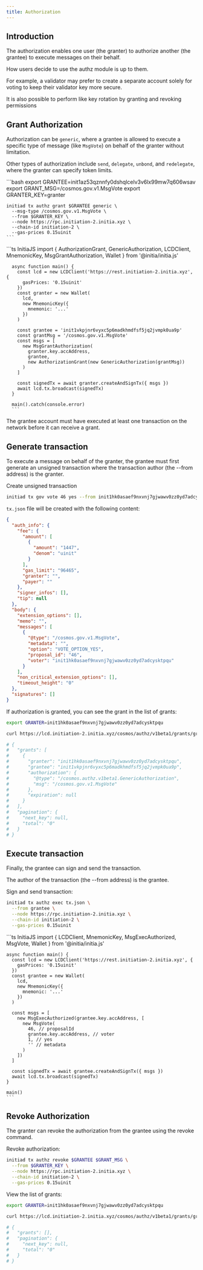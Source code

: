 ```yaml
---
title: Authorization
---
```


## Introduction

The authorization enables one user (the granter) to authorize another (the grantee) to execute messages on their behalf.

How users decide to use the authz module is up to them. 

For example, a validator may prefer to create a separate account solely for voting to keep their validator key more secure.

It is also possible to perform like key rotation by granting and revoking permissions

## Grant Authorization

Authorization can be `generic`, where a grantee is allowed to execute a specific type of message (like `MsgVote`) on behalf of the granter without limitation.

Other types of authorization include `send`, `delegate`, `unbond`, and `redelegate`, where the granter can specify token limits.

<Tabs>
  <Tab title="CLI">
    ```bash
    export GRANTEE=init1az53qznnfy0dshqlcelv3v6lx99mw7q606wsav
    export GRANT_MSG=/cosmos.gov.v1.MsgVote
    export GRANTER_KEY=granter
    
    initiad tx authz grant $GRANTEE generic \
      --msg-type /cosmos.gov.v1.MsgVote \
      --from $GRANTER_KEY \
      --node https://rpc.initiation-2.initia.xyz \
      --chain-id initiation-2 \
      --gas-prices 0.15uinit
    ```
  </Tab>
  <Tab title="InitiaJS">
      ```ts InitiaJS
      import {
        AuthorizationGrant,
        GenericAuthorization,
        LCDClient,
        MnemonicKey,
        MsgGrantAuthorization,
        Wallet
      } from '@initia/initia.js'

      async function main() {
        const lcd = new LCDClient('https://rest.initiation-2.initia.xyz', {
          gasPrices: '0.15uinit'
        })
        const granter = new Wallet(
          lcd,
          new MnemonicKey({
            mnemonic: '...'
          })
        )

        const grantee = 'init1vkpjnr6vyxc5p6madkhmdfsf5jq2jvmpk0ua9p'
        const grantMsg = '/cosmos.gov.v1.MsgVote'
        const msgs = [
          new MsgGrantAuthorization(
            granter.key.accAddress,
            grantee,
            new AuthorizationGrant(new GenericAuthorization(grantMsg))
          )
        ]

        const signedTx = await granter.createAndSignTx({ msgs })
        await lcd.tx.broadcast(signedTx)
      }

      main().catch(console.error)
      ```
  </Tab>
</Tabs>

<Note>
  The grantee account must have executed at least one transaction on the network before it can receive a grant.
</Note>

## Generate transaction

To execute a message on behalf of the granter, the grantee must first generate an unsigned transaction where the transaction author (the --from address) is the granter.

Create unsigned transaction

```bash
initiad tx gov vote 46 yes --from init1hk0asaef9nxvnj7gjwawv0zz0yd7adcysktpqu --generate-only > tx.json
```

`tx.json` file will be created with the following content:

```json tx.json
{
  "auth_info": {
    "fee": {
      "amount": [
        {
          "amount": "1447",
          "denom": "uinit"
        }
      ],
      "gas_limit": "96465",
      "granter": "",
      "payer": ""
    },
    "signer_infos": [],
    "tip": null
  },
  "body": {
    "extension_options": [],
    "memo": "",
    "messages": [
      {
        "@type": "/cosmos.gov.v1.MsgVote",
        "metadata": "",
        "option": "VOTE_OPTION_YES",
        "proposal_id": "46",
        "voter": "init1hk0asaef9nxvnj7gjwawv0zz0yd7adcysktpqu"
      }
    ],
    "non_critical_extension_options": [],
    "timeout_height": "0"
  },
  "signatures": []
}
```

If authorization is granted, you can see the grant in the list of grants:

```bash
export GRANTER=init1hk0asaef9nxvnj7gjwawv0zz0yd7adcysktpqu

curl https://lcd.initiation-2.initia.xyz/cosmos/authz/v1beta1/grants/granter/$GRANTER

# {
#   "grants": [
#     {
#       "granter": "init1hk0asaef9nxvnj7gjwawv0zz0yd7adcysktpqu",
#       "grantee": "init1vkpjnr6vyxc5p6madkhmdfsf5jq2jvmpk0ua9p",
#       "authorization": {
#         "@type": "/cosmos.authz.v1beta1.GenericAuthorization",
#         "msg": "/cosmos.gov.v1.MsgVote"
#       },
#       "expiration": null
#     }
#   ],
#   "pagination": {
#     "next_key": null,
#     "total": "0"
#   }
# }
```

## Execute transaction

Finally, the grantee can sign and send the transaction. 

The author of the transaction (the --from address) is the grantee.

Sign and send transaction:
<Tabs>
  <Tab title="CLI">
  ```bash
  initiad tx authz exec tx.json \
    --from grantee \
    --node https://rpc.initiation-2.initia.xyz \
    --chain-id initiation-2 \
    --gas-prices 0.15uinit
  ```
  </Tab>
  <Tab title="InitiaJS">
    ```ts InitiaJS
    import {
      LCDClient,
      MnemonicKey,
      MsgExecAuthorized,
      MsgVote,
      Wallet
    } from '@initia/initia.js'

    async function main() {
      const lcd = new LCDClient('https://rest.initiation-2.initia.xyz', {
        gasPrices: '0.15uinit'
      })
      const grantee = new Wallet(
        lcd,
        new MnemonicKey({
          mnemonic: '...'
        })
      )

      const msgs = [
        new MsgExecAuthorized(grantee.key.accAddress, [
          new MsgVote(
            46, // proposalId
            grantee.key.accAddress, // voter
            1, // yes
            '' // metadata
          )
        ])
      ]

      const signedTx = await grantee.createAndSignTx({ msgs })
      await lcd.tx.broadcast(signedTx)
    }

    main()
    ```
  </Tab>
</Tabs>

## Revoke Authorization

The granter can revoke the authorization from the grantee using the revoke command.

Revoke authorization:

```bash
initiad tx authz revoke $GRANTEE $GRANT_MSG \
  --from $GRANTER_KEY \
  --node https://rpc.initiation-2.initia.xyz \
  --chain-id initiation-2 \
  --gas-prices 0.15uinit
```

View the list of grants:

```bash
export GRANTER=init1hk0asaef9nxvnj7gjwawv0zz0yd7adcysktpqu

curl https://lcd.initiation-2.initia.xyz/cosmos/authz/v1beta1/grants/granter/$GRANTER

# {
#   "grants": [],
#   "pagination": {
#     "next_key": null,
#     "total": "0"
#   }
# }
```